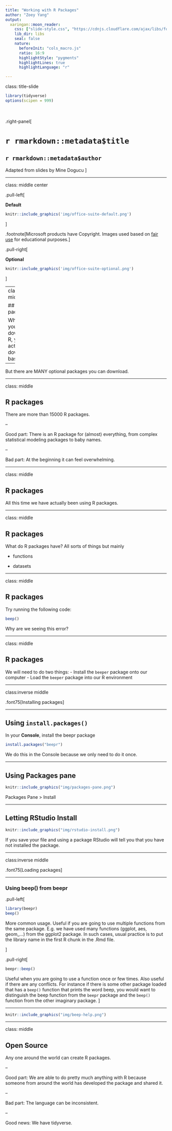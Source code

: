 ```yaml
---
title: "Working with R Packages"
author: "Zoey Yang"
output: 
  xaringan::moon_reader:
    css: ["slide-style.css", "https://cdnjs.cloudflare.com/ajax/libs/font-awesome/5.15.3/css/all.min.css"]
    lib_dir: libs
    seal: false
    nature:
      beforeInit: "cols_macro.js"
      ratio: 16:9
      highlightStyle: "pygments"
      highlightLines: true
      highlightLanguage: "r"

---
```


class: title-slide


```r
library(tidyverse)
options(scipen = 999)
```


<br>
<br>
.right-panel[ 

# `r rmarkdown::metadata$title`
## `r rmarkdown::metadata$author`

Adapted from slides by Mine Dogucu
]




---

class: middle center

.pull-left[

__Default__

```r
knitr::include_graphics('img/office-suite-default.png')
```

]

.footnote[Microsoft products have Copyright. Images used based on [fair use](https://www.microsoft.com/en-us/legal/copyright/default.aspx) for educational purposes.]

.pull-right[

__Optional__

```r
knitr::include_graphics('img/office-suite-optional.png')
```


]

---
class: middle

## R packages


When you download R, you actually download base R. 

--

But there are MANY optional packages you can download.


---

class: middle


## R packages

There are more than 15000 R packages. 

--

Good part: There is an R package for (almost) everything, from complex statistical modeling packages to baby names.

--

Bad part: At the beginning it can feel overwhelming. 

---

class: middle 

## R packages

All this time we have actually been using R packages. 

---

class: middle 

## R packages

What do R packages have? All sorts of things but mainly

- functions 

- datasets

---

class: middle

## R packages

Try running the following code:

```r
beep()
```

Why are we seeing this error? 

---

class: middle

## R packages

We will need to do two things:
- Install the `beeper` package onto our computer
- Load the `beeper` package into our R environment

---

class:inverse middle

.font75[Installing packages]

---

## Using `install.packages()`

In your **Console**, install the beepr package

```r
install.packages("beepr")
```

We do this in the Console because we only need to do it once.

---

## Using Packages pane

```r
knitr::include_graphics("img/packages-pane.png")
```

Packages Pane > Install 

---

## Letting RStudio Install

```r
knitr::include_graphics("img/rstudio-install.png")
```

If you save your file and using a package RStudio will tell you that you have not installed the package.

---

class:inverse middle

.font75[Loading packages]

---

### Using beep() from beepr

.pull-left[
```r
library(beepr)
beep()
```

More common usage. 
Useful if you are going to use multiple functions from the same package.
E.g. we have used many functions (ggplot, aes, geom_...) from the ggplot2 package. In such cases, usual practice is to put the library name in the first R chunk in the .Rmd file.

]

.pull-right[
```r
beepr::beep()
```
Useful when you are going to use a function once or few times. Also useful if there are any conflicts. For instance if there is some other package loaded that has a `beep()` function that prints the word beep, you would want to distinguish the beep function from the `beepr` package and the `beep()` function from the other imaginary package. 
]

---

```r
knitr::include_graphics("img/beep-help.png")
```


---

class: middle

## Open Source

Any one around the world can create R packages. 

--

Good part: We are able to do pretty much anything with R because someone from around the world has developed the package and shared it. 

--

Bad part: The language can be inconsistent. 

--

Good news: We have tidyverse. 
